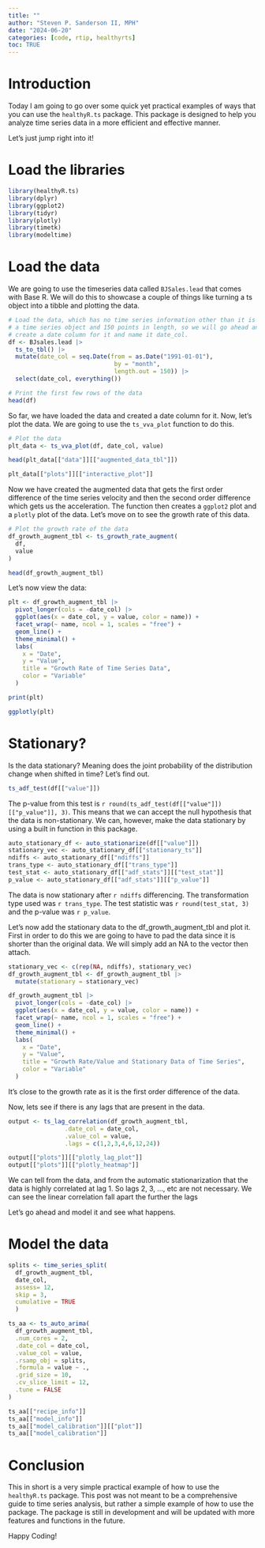 ```yaml
---
title: ""
author: "Steven P. Sanderson II, MPH"
date: "2024-06-20"
categories: [code, rtip, healthyrts]
toc: TRUE
---
```


# Introduction

Today I am going to go over some quick yet practical examples of ways that you can use the `healthyR.ts` package. This package is designed to help you analyze time series data in a more efficient and effective manner.

Let's just jump right into it!

# Load the libraries

```r
library(healthyR.ts)
library(dplyr)
library(ggplot2)
library(tidyr)
library(plotly)
library(timetk)
library(modeltime)
```

# Load the data

We are going to use the timeseries data called `BJSales.lead` that comes with Base R. We will do this to showcase a couple of things like turning a ts object into a tibble and plotting the data.

```r
# Load the data, which has no time series information other than it is
# a time series object and 150 points in length, so we will go ahead and
# create a date column for it and name it date_col.
df <- BJsales.lead |>
  ts_to_tbl() |>
  mutate(date_col = seq.Date(from = as.Date("1991-01-01"), 
                              by = "month", 
                              length.out = 150)) |>
  select(date_col, everything())

# Print the first few rows of the data
head(df)
```

So far, we have loaded the data and created a date column for it. Now, let's plot the data. We are going to use the `ts_vva_plot` function to do this.

```r
# Plot the data
plt_data <- ts_vva_plot(df, date_col, value)

head(plt_data[["data"]][["augmented_data_tbl"]])

plt_data[["plots"]][["interactive_plot"]]
```

Now we have created the augmented data that gets the first order difference of the time series velocity and then the second order difference which gets us the acceleration. The function then creates a `ggplot2` plot and a `plotly` plot of the data. Let's move on to see the growth rate of this data.

```r
# Plot the growth rate of the data
df_growth_augment_tbl <- ts_growth_rate_augment(
  df,
  value
)

head(df_growth_augment_tbl)
```

Let's now view the data:

```r
plt <- df_growth_augment_tbl |>
  pivot_longer(cols = -date_col) |>
  ggplot(aes(x = date_col, y = value, color = name)) +
  facet_wrap(~ name, ncol = 1, scales = "free") +
  geom_line() +
  theme_minimal() +
  labs(
    x = "Date",
    y = "Value",
    title = "Growth Rate of Time Series Data",
    color = "Variable"
  )

print(plt)

ggplotly(plt)
```

# Stationary?

Is the data stationary? Meaning does the joint probability of the distribution change when shifted in time? Let's find out.

```r
ts_adf_test(df[["value"]])
```

The p-value from this test is `r round(ts_adf_test(df[["value"]])[["p_value"]], 3)`. This means that we can accept the null hypothesis that the data is non-stationary. We can, however, make the data stationary by using a built in function in this package.

```r
auto_stationary_df <- auto_stationarize(df[["value"]])
stationary_vec <- auto_stationary_df[["stationary_ts"]]
ndiffs <- auto_stationary_df[["ndiffs"]]
trans_type <- auto_stationary_df[["trans_type"]]
test_stat <- auto_stationary_df[["adf_stats"]][["test_stat"]]
p_value <- auto_stationary_df[["adf_stats"]][["p_value"]]
```

The data is now stationary after `r ndiffs` differencing. The transformation type used was `r trans_type`. The test statistic was `r round(test_stat, 3)` and the p-value was `r p_value`.

Let's now add the stationary data to the df_growth_augment_tbl and plot it. First in order to do this we are going to have to pad the data since it is shorter than the original data. We will simply add an NA to the vector then attach.

```r
stationary_vec <- c(rep(NA, ndiffs), stationary_vec)
df_growth_augment_tbl <- df_growth_augment_tbl |>
  mutate(stationary = stationary_vec)

df_growth_augment_tbl |>
  pivot_longer(cols = -date_col) |>
  ggplot(aes(x = date_col, y = value, color = name)) +
  facet_wrap(~ name, ncol = 1, scales = "free") +
  geom_line() +
  theme_minimal() +
  labs(
    x = "Date",
    y = "Value",
    title = "Growth Rate/Value and Stationary Data of Time Series",
    color = "Variable"
  )
```

It's close to the growth rate as it is the first order difference of the data.

Now, lets see if there is any lags that are present in the data.

```r
output <- ts_lag_correlation(df_growth_augment_tbl,
                .date_col = date_col,
                .value_col = value,
                .lags = c(1,2,3,4,6,12,24))

output[["plots"]][["plotly_lag_plot"]]
output[["plots"]][["plotly_heatmap"]]
```

We can tell from the data, and from the automatic stationarization that the data is highly correlated at lag 1. So lags 2, 3, ..., etc are not necessary. We can see the linear correlation fall apart the further the lags 

Let's go ahead and model it and see what happens.

# Model the data

```r
splits <- time_series_split(
  df_growth_augment_tbl, 
  date_col, 
  assess= 12, 
  skip = 3, 
  cumulative = TRUE
  )

ts_aa <- ts_auto_arima(
  df_growth_augment_tbl,
  .num_cores = 2,
  .date_col = date_col,
  .value_col = value,
  .rsamp_obj = splits,
  .formula = value ~ .,
  .grid_size = 10,
  .cv_slice_limit = 12,
  .tune = FALSE
)

ts_aa[["recipe_info"]]
ts_aa[["model_info"]]
ts_aa[["model_calibration"]][["plot"]]
ts_aa[["model_calibration"]]
```

# Conclusion

This in short is a very simple practical example of how to use the `healthyR.ts` package. This post was not meant to be a comprehensive guide to time series analysis, but rather a simple example of how to use the package. The package is still in development and will be updated with more features and functions in the future.

Happy Coding!